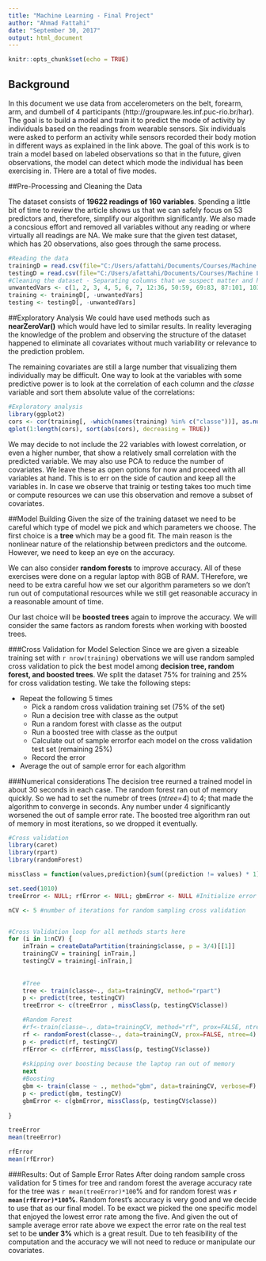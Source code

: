 ---
title: "Machine Learning - Final Project"
author: "Ahmad Fattahi"
date: "September 30, 2017"
output: html_document
---

```{r setup, include=FALSE}
knitr::opts_chunk$set(echo = TRUE)
```

## Background
In this document we use data from accelerometers on the belt, forearm, arm, and dumbell of 4 participants (http://groupware.les.inf.puc-rio.br/har). The goal is to build a model and train it to predict the mode of activity by individuals based on the readings from wearable sensors. Six individuals were asked to perform an activity while sensors recorded their body motion in different ways as explained in the link above. The goal of this work is to train a model based on labeled observations so that in the future, given observations, the model can detect which mode the individual has been exercising in. THere are a total of five modes.

##Pre-Processing and Cleaning the Data

The dataset consists of **19622 readings of 160 variables**. Spending a little bit of time to review the article shows us that we can safely focus on 53 predictors and, therefore, simplify our algorithm significantly. We also made a concsious effort and removed all variables without any reading or where virtually all readings are NA. We make sure that the given test dataset, which has 20 observations, also goes through the same process.


```{r}
#Reading the data
trainingD = read.csv(file="C:/Users/afattahi/Documents/Courses/Machine Learning - Coursera - Johns Hopkins/pml-training.csv")
testingD = read.csv(file="C:/Users/afattahi/Documents/Courses/Machine Learning - Coursera - Johns Hopkins/pml-testing.csv")
#Cleaning the dataset - Separating columns that we suspect matter and have enough readings in them
unwantedVars <- c(1, 2, 3, 4, 5, 6, 7, 12:36, 50:59, 69:83, 87:101, 103:112, 125:139, 141:150)
training <- trainingD[, -unwantedVars]
testing <- testingD[, -unwantedVars]
```

##Exploratory Analysis
We could have used methods such as **nearZeroVar()** which would have led to similar results. In reality leveraging the knowledge of the problem and observing the structure of the dataset happened to eliminate all covariates without much variability or relevance to the prediction problem.

The remaining covariates are still a large number that visualizing them individually may be difficult. One way to look at the variables with some predictive power is to look at the correlation of each column and the *classe* variable and sort them absolute value of the correlations:

```{r}
#Exploratory analysis
library(ggplot2)
cors <- cor(training[, -which(names(training) %in% c("classe"))], as.numeric(training$classe))
qplot(1:length(cors), sort(abs(cors), decreasing = TRUE))
```

We may decide to not include the 22 variables with lowest correlation, or even a higher number, that show a relatively small correlation with the predicted variable. We may also use PCA to reduce the number of covariates. We leave these as open options for now and proceed with all variables at hand. This is to err on the side of caution and keep all the variables in. In case we observe that trainig or testing takes too much time or compute resources we can use this observation and remove a subset of covariates. 

##Model Building
Given the size of the training dataset we need to be careful which type of model we pick and which parameters we choose. The first choice is a **tree** which may be a good fit. The main reason is the nonlinear nature of the relationship between predictors and the outcome. However, we need to keep an eye on the accuracy. 

We can also consider **random forests** to improve accuracy. All of these exercises were done on a regular laptop with 8GB of RAM. THerefore, we need to be extra careful how we set our algorithm parameters so we don't run out of computational resources while we still get reasonable accuracy in a reasonable amount of time.

Our last choice will be **boosted trees** again to improve the accuracy. We will consider the same factors as random forests when working with boosted trees.

###Cross Validation for Model Selection
Since we are given a sizeable training set with `r nrow(training)` obervations we will use random sampled cross validation to pick the best model among **decision tree, random forest, and boosted trees**. We split the dataset 75% for training and 25% for cross validation testing. We take the following steps:

* Repeat the following 5 times
    + Pick a random cross validation training set (75% of the set)
    + Run a decision tree with classe as the output
    + Run a random forest with classe as the output
    + Run a boosted tree with classe as the output
    + Calculate out of sample errorfor each model on the cross validation test set (remaining 25%)
    + Record the error
* Average the out of sample error for each algorithm

###Numerical considerations
The decision tree reurned a trained model in about 30 seconds in each case. The random forest ran out of memory quickly. So we had to set the numebr of trees (_ntree=4_) to 4; that made the algorithm to converge in seconds. Any number under 4 significantly worsened the out of sample error rate. The boosted tree algorithm ran out of memory in most iterations, so we dropped it eventually.

```{r eval=TRUE, echo=TRUE, warning=FALSE}
#Cross validation
library(caret)
library(rpart)
library(randomForest)

missClass = function(values,prediction){sum((prediction != values) * 1)/length(values)} #Error rate calculator function

set.seed(1010)
treeError <- NULL; rfError <- NULL; gbmError <- NULL #Initialize error collector vectors for iterations

nCV <- 5 #number of iterations for random sampling cross validation


#Cross Validation loop for all methods starts here
for (i in 1:nCV) {
    inTrain = createDataPartition(training$classe, p = 3/4)[[1]]
    trainingCV = training[ inTrain,]
    testingCV = training[-inTrain,]
    
    
    #Tree
    tree <- train(classe~., data=trainingCV, method="rpart")
    p <- predict(tree, testingCV)
    treeError <- c(treeError , missClass(p, testingCV$classe))

    #Random Forest
    #rf<-train(classe~., data=trainingCV, method="rf", prox=FALSE, ntree=4) #Using train() proved to be much slower 
    rf <- randomForest(classe~., data=trainingCV, prox=FALSE, ntree=4)
    p <- predict(rf, testingCV)
    rfError <- c(rfError, missClass(p, testingCV$classe))
    
    #skipping over boosting because the laptop ran out of memory
    next
    #Boosting
    gbm <- train(classe ~ ., method="gbm", data=trainingCV, verbose=F)
    p <- predict(gbm, testingCV)
    gbmError <- c(gbmError, missClass(p, testingCV$classe))
    
}

treeError
mean(treeError)

rfError
mean(rfError)

```

###Results: Out of Sample Error Rates
After doing random sample cross validation for 5 times for tree and random forest the average accuracy rate for the tree was `r mean(treeError)*100`% and for random forest was **`r mean(rfError)*100`%**. Random forest's accuracy is very good and we decide to use that as our final model. To be exact we picked the one specific model that enjoyed the lowest error rate among the five. And given the out of sample average error rate above we expect the error rate on the real test set to be **under 3%** which is a great result. Due to teh feasibility of the computation and the accuracy we will not need to reduce or manipulate our covariates. 